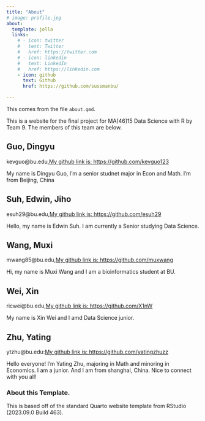 ```yaml
---
title: "About"
# image: profile.jpg
about:
  template: jolla
  links:
    # - icon: twitter
    #   text: Twitter
    #   href: https://twitter.com
    # - icon: linkedin
    #   text: LinkedIn
    #   href: https://linkedin.com
    - icon: github
      text: Github
      href: https://github.com/sussmanbu/

---
```



This comes from the file `about.qmd`.

This is a website for the final project for MA[46]15 Data Science with R by Team 9.
The members of this team are below.

## Guo, Dingyu
kevguo@bu.edu,[My github link is: https://github.com/kevguo123](https://github.com/kevguo123)

My name is Dingyu Guo, I'm a senior studnet major in Econ and Math. I'm from Beijing, China


## Suh, Edwin, Jiho
esuh29@bu.edu,[My github link is: https://github.com/esuh29](https://github.com/esuh29)

Hello, my name is Edwin Suh. I am currently a Senior studying Data Science.

	
## Wang, Muxi
mwang85@bu.edu,[My github link is: https://github.com/muxwang](https://github.com/muxwang)

Hi, my name is Muxi Wang and I am a bioinformatics student at BU.

## Wei, Xin
ricwei@bu.edu,[My github link is: https://github.com/X1nW](https://github.com/X1nW)

My name is Xin Wei and I amd Data Science junior.
	
## Zhu, Yating
ytzhu@bu.edu:[My github link is: https://github.com/yatingzhuzz](https://github.com/yatingzhuzz)

Hello everyone! I'm Yating Zhu, majoring in Math and minoring in Economics. I am a junior. And I am from shanghai, China. Nice to connect with you all!

<!-- Please leave in the information below -->

### About this Template.

This is based off of the standard Quarto website template from RStudio (2023.09.0 Build 463).
